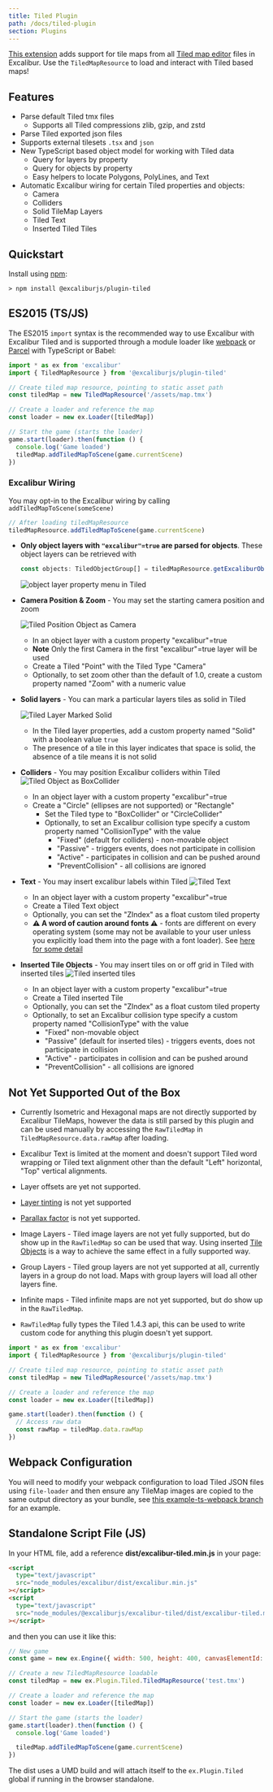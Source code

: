 ```yaml
---
title: Tiled Plugin
path: /docs/tiled-plugin
section: Plugins
---
```


[This extension](https://github.com/excaliburjs/excalibur-tiled) adds support for tile maps from all [Tiled map editor](http://mapeditor.org) files in Excalibur. Use the `TiledMapResource` to load and interact with Tiled based maps!

## Features

- Parse default Tiled tmx files
  - Supports all Tiled compressions zlib, gzip, and zstd
- Parse Tiled exported json files
- Supports external tilesets `.tsx` and `json`
- New TypeScript based object model for working with Tiled data
  - Query for layers by property
  - Query for objects by property
  - Easy helpers to locate Polygons, PolyLines, and Text
- Automatic Excalibur wiring for certain Tiled properties and objects:
  - Camera
  - Colliders
  - Solid TileMap Layers
  - Tiled Text
  - Inserted Tiled Tiles

## Quickstart

Install using [npm](http://npmjs.org):

```
> npm install @excaliburjs/plugin-tiled
```

## ES2015 (TS/JS)

The ES2015 `import` syntax is the recommended way to use Excalibur with Excalibur Tiled and is supported through a module loader like [webpack](https://github.com/excaliburjs/example-ts-webpack) or [Parcel](https://parceljs.org) with TypeScript or Babel:

```ts
import * as ex from 'excalibur'
import { TiledMapResource } from '@excaliburjs/plugin-tiled'

// Create tiled map resource, pointing to static asset path
const tiledMap = new TiledMapResource('/assets/map.tmx')

// Create a loader and reference the map
const loader = new ex.Loader([tiledMap])

// Start the game (starts the loader)
game.start(loader).then(function () {
  console.log('Game loaded')
  tiledMap.addTiledMapToScene(game.currentScene)
})
```

### Excalibur Wiring

You may opt-in to the Excalibur wiring by calling `addTiledMapToScene(someScene)`

```typescript
// After loading tiledMapResource
tiledMapResource.addTiledMapToScene(game.currentScene)
```

- **Only object layers with `"excalibur"=true` are parsed for objects**. These object layers can be retrieved with

  ```typescript
  const objects: TiledObjectGroup[] = tiledMapResource.getExcaliburObjects()
  ```

  ![object layer property menu in Tiled](https://github.com/excaliburjs/excalibur-tiled/raw/main/readme/excalibur-object.png)

- **Camera Position & Zoom** - You may set the starting camera position and zoom

  ![Tiled Position Object as Camera](https://github.com/excaliburjs/excalibur-tiled/raw/main/readme/camera.png)

  - In an object layer with a custom property "excalibur"=true
  - **Note** Only the first Camera in the first "excalibur"=true layer will be used
  - Create a Tiled "Point" with the Tiled Type "Camera"
  - Optionally, to set zoom other than the default of 1.0, create a custom property named "Zoom" with a numeric value

- **Solid layers** - You can mark a particular layers tiles as solid in Tiled

  ![Tiled Layer Marked Solid](https://github.com/excaliburjs/excalibur-tiled/blob/main/readme/solid.png)

  - In the Tiled layer properties, add a custom property named "Solid" with a boolean value `true`
  - The presence of a tile in this layer indicates that space is solid, the absence of a tile means it is not solid

- **Colliders** - You may position Excalibur colliders within Tiled
  ![Tiled Object as BoxCollider](https://github.com/excaliburjs/excalibur-tiled/raw/main/readme/collider.png)

  - In an object layer with a custom property "excalibur"=true
  - Create a "Circle" (ellipses are not supported) or "Rectangle"
    - Set the Tiled type to "BoxCollider" or "CircleCollider"
    - Optionally, to set an Excalibur collision type specify a custom property named "CollisionType" with the value
      - "Fixed" (default for colliders) - non-movable object
      - "Passive" - triggers events, does not participate in collision
      - "Active" - participates in collision and can be pushed around
      - "PreventCollision" - all collisions are ignored

- **Text** - You may insert excalibur labels within Tiled
  ![Tiled Text](https://github.com/excaliburjs/excalibur-tiled/raw/main/readme/text.png)

  - In an object layer with a custom property "excalibur"=true
  - Create a Tiled Text object
  - Optionally, you can set the "ZIndex" as a float custom tiled property
  - **⚠ A word of caution around fonts ⚠** - fonts are different on every operating system (some may not be available to your user unless you explicitly load them into the page with a font loader). See [here for some detail](https://erikonarheim.com/posts/dont-test-fonts/)

- **Inserted Tile Objects** - You may insert tiles on or off grid in Tiled with inserted tiles
  ![Tiled inserted tiles](https://github.com/excaliburjs/excalibur-tiled/raw/main/readme/insertedtile.png)
  - In an object layer with a custom property "excalibur"=true
  - Create a Tiled inserted Tile
  - Optionally, you can set the "ZIndex" as a float custom tiled property
  - Optionally, to set an Excalibur collision type specify a custom property named "CollisionType" with the value
    - "Fixed" non-movable object
    - "Passive" (default for inserted tiles) - triggers events, does not participate in collision
    - "Active" - participates in collision and can be pushed around
    - "PreventCollision" - all collisions are ignored

## Not Yet Supported Out of the Box

- Currently Isometric and Hexagonal maps are not directly supported by Excalibur TileMaps, however the data is still parsed by this plugin and can be used manually by accessing the `RawTiledMap` in `TiledMapResource.data.rawMap` after loading.

- Excalibur Text is limited at the moment and doesn't support Tiled word wrapping or Tiled text alignment other than the default "Left" horizontal, "Top" vertical alignments.

- Layer offsets are yet not supported.

- [Layer tinting](https://doc.mapeditor.org/en/latest/manual/layers/#tinting-layers) is not yet supported

- [Parallax factor](https://doc.mapeditor.org/en/latest/manual/layers/#parallax-factor) is not yet supported.

- Image Layers - Tiled image layers are not yet fully supported, but do show up in the `RawTiledMap` so can be used that way. Using inserted [Tile Objects](https://doc.mapeditor.org/fr/latest/manual/layers/#image-layers) is a way to achieve the same effect in a fully supported way.

- Group Layers - Tiled group layers are not yet supported at all, currently layers in a group do not load. Maps with group layers will load all other layers fine.

- Infinite maps - Tiled infinite maps are not yet supported, but do show up in the `RawTiledMap`.

- `RawTiledMap` fully types the Tiled 1.4.3 api, this can be used to write custom code for anything this plugin doesn't yet support.

```typescript
import * as ex from 'excalibur'
import { TiledMapResource } from '@excaliburjs/plugin-tiled'

// Create tiled map resource, pointing to static asset path
const tiledMap = new TiledMapResource('/assets/map.tmx')

// Create a loader and reference the map
const loader = new ex.Loader([tiledMap])

game.start(loader).then(function () {
  // Access raw data
  const rawMap = tiledMap.data.rawMap
})
```

## Webpack Configuration

You will need to modify your webpack configuration to load Tiled JSON files using `file-loader` and then ensure any TileMap images are copied to the same output directory as your bundle, see [this example-ts-webpack branch](https://github.com/excaliburjs/example-ts-webpack/tree/feature/excalibur-tiled-with-webpack) for an example.

## Standalone Script File (JS)

In your HTML file, add a reference **dist/excalibur-tiled.min.js** in your page:

```html
<script
  type="text/javascript"
  src="node_modules/excalibur/dist/excalibur.min.js"
></script>
<script
  type="text/javascript"
  src="node_modules/@excaliburjs/excalibur-tiled/dist/excalibur-tiled.min.js"
></script>
```

and then you can use it like this:

```js
// New game
const game = new ex.Engine({ width: 500, height: 400, canvasElementId: 'game' })

// Create a new TiledMapResource loadable
const tiledMap = new ex.Plugin.Tiled.TiledMapResource('test.tmx')

// Create a loader and reference the map
const loader = new ex.Loader([tiledMap])

// Start the game (starts the loader)
game.start(loader).then(function () {
  console.log('Game loaded')

  tiledMap.addTiledMapToScene(game.currentScene)
})
```

The dist uses a UMD build and will attach itself to the `ex.Plugin.Tiled` global if running in the browser standalone.

